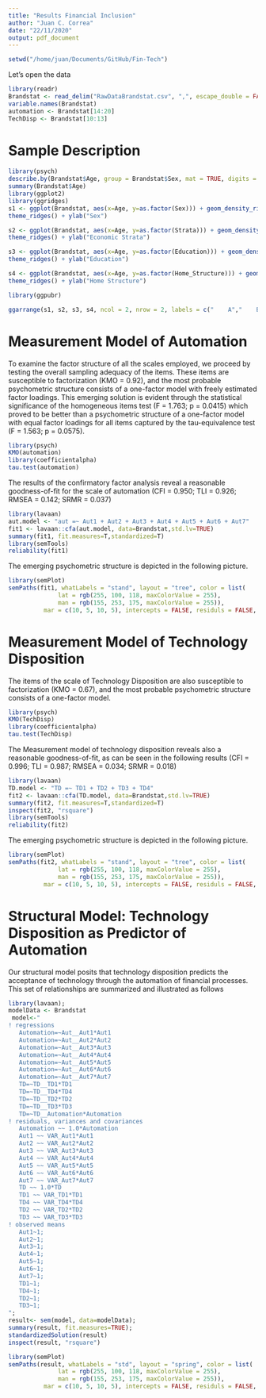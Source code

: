 ```yaml
---
title: "Results Financial Inclusion"
author: "Juan C. Correa"
date: "22/11/2020"
output: pdf_document
---
```


```r
setwd("/home/juan/Documents/GitHub/Fin-Tech")
```
Let's open the data
```r
library(readr)
Brandstat <- read_delim("RawDataBrandstat.csv", ",", escape_double = FALSE, trim_ws = TRUE)
variable.names(Brandstat)
automation <- Brandstat[14:20]
TechDisp <- Brandstat[10:13]
```

# Sample Description
```r
library(psych)
describe.by(Brandstat$Age, group = Brandstat$Sex, mat = TRUE, digits = 2)
summary(Brandstat$Age)
library(ggplot2)
library(ggridges)
s1 <- ggplot(Brandstat, aes(x=Age, y=as.factor(Sex))) + geom_density_ridges(fill="green", alpha = 0.4) + 
theme_ridges() + ylab("Sex")

s2 <- ggplot(Brandstat, aes(x=Age, y=as.factor(Strata))) + geom_density_ridges(fill="green", alpha = 0.4) + 
theme_ridges() + ylab("Economic Strata")

s3 <- ggplot(Brandstat, aes(x=Age, y=as.factor(Education))) + geom_density_ridges(fill="green", alpha = 0.4)+ 
theme_ridges() + ylab("Education")

s4 <- ggplot(Brandstat, aes(x=Age, y=as.factor(Home_Structure))) + geom_density_ridges(fill="green", alpha = 0.4)+ 
theme_ridges() + ylab("Home Structure")

library(ggpubr)

ggarrange(s1, s2, s3, s4, ncol = 2, nrow = 2, labels = c("    A","    B","    C","    D"))


```


# Measurement Model of Automation

To examine the factor structure of all the scales employed, we proceed by testing the overall sampling adequacy of the items. These items are susceptible to factorization (KMO = 0.92), and the most probable psychometric structure consists of a one-factor model with freely estimated factor loadings. This emerging solution is evident through the statistical significance of the homogeneous items test (F = 1.763; p = 0.0415) which proved to be better than a psychometric structure of a one-factor model with equal factor loadings for all items captured by the tau-equivalence test (F = 1.563; p = 0.0575).
```r
library(psych)
KMO(automation)
library(coefficientalpha)
tau.test(automation)
```

The results of the confirmatory factor analysis reveal a reasonable goodness-of-fit for the scale of automation (CFI = 0.950; TLI = 0.926; RMSEA = 0.142; SRMR = 0.037)
```r
library(lavaan)
aut.model <- "aut =~ Aut1 + Aut2 + Aut3 + Aut4 + Aut5 + Aut6 + Aut7"
fit1 <- lavaan::cfa(aut.model, data=Brandstat,std.lv=TRUE)
summary(fit1, fit.measures=T,standardized=T)
library(semTools)
reliability(fit1)
```

The emerging psychometric structure is depicted in the following picture. 
```r
library(semPlot)
semPaths(fit1, whatLabels = "stand", layout = "tree", color = list(
              lat = rgb(255, 100, 118, maxColorValue = 255), 
              man = rgb(155, 253, 175, maxColorValue = 255)),
          mar = c(10, 5, 10, 5), intercepts = FALSE, residuls = FALSE, nCharNodes = 0)
```


# Measurement Model of Technology Disposition
The items of the scale of Technology Disposition are also susceptible to factorization (KMO = 0.67), and the most probable psychometric structure consists of a one-factor model.

```r
library(psych)
KMO(TechDisp)
library(coefficientalpha)
tau.test(TechDisp)
```


The Measurement model of technology disposition reveals also a reasonable goodness-of-fit, as can be seen in the following results (CFI = 0.996; TLI = 0.987; RMSEA = 0.034; SRMR = 0.018)
```r
library(lavaan)
TD.model <- "TD =~ TD1 + TD2 + TD3 + TD4"
fit2 <- lavaan::cfa(TD.model, data=Brandstat,std.lv=TRUE)
summary(fit2, fit.measures=T,standardized=T)
inspect(fit2, "rsquare")
library(semTools)
reliability(fit2)
```

The emerging psychometric structure is depicted in the following picture. 
```r
library(semPlot)
semPaths(fit2, whatLabels = "stand", layout = "tree", color = list(
              lat = rgb(255, 100, 118, maxColorValue = 255), 
              man = rgb(155, 253, 175, maxColorValue = 255)),
          mar = c(10, 5, 10, 5), intercepts = FALSE, residuls = FALSE, nCharNodes = 0)
```


# Structural Model: Technology Disposition as Predictor of Automation

Our structural model posits that technology disposition predicts the acceptance of technology through the automation of financial processes. This set of relationships are summarized and illustrated as follows

```r
library(lavaan);
modelData <- Brandstat
 model<-"
! regressions 
   Automation=~Aut__Aut1*Aut1
   Automation=~Aut__Aut2*Aut2
   Automation=~Aut__Aut3*Aut3
   Automation=~Aut__Aut4*Aut4
   Automation=~Aut__Aut5*Aut5
   Automation=~Aut__Aut6*Aut6
   Automation=~Aut__Aut7*Aut7
   TD=~TD__TD1*TD1
   TD=~TD__TD4*TD4
   TD=~TD__TD2*TD2
   TD=~TD__TD3*TD3
   TD=~TD__Automation*Automation
! residuals, variances and covariances
   Automation ~~ 1.0*Automation
   Aut1 ~~ VAR_Aut1*Aut1
   Aut2 ~~ VAR_Aut2*Aut2
   Aut3 ~~ VAR_Aut3*Aut3
   Aut4 ~~ VAR_Aut4*Aut4
   Aut5 ~~ VAR_Aut5*Aut5
   Aut6 ~~ VAR_Aut6*Aut6
   Aut7 ~~ VAR_Aut7*Aut7
   TD ~~ 1.0*TD
   TD1 ~~ VAR_TD1*TD1
   TD4 ~~ VAR_TD4*TD4
   TD2 ~~ VAR_TD2*TD2
   TD3 ~~ VAR_TD3*TD3
! observed means
   Aut1~1;
   Aut2~1;
   Aut3~1;
   Aut4~1;
   Aut5~1;
   Aut6~1;
   Aut7~1;
   TD1~1;
   TD4~1;
   TD2~1;
   TD3~1;
";
result<- sem(model, data=modelData);
summary(result, fit.measures=TRUE);
standardizedSolution(result)
inspect(result, "rsquare")
```


```r
library(semPlot)
semPaths(result, whatLabels = "std", layout = "spring", color = list(
              lat = rgb(255, 100, 118, maxColorValue = 255), 
              man = rgb(155, 253, 175, maxColorValue = 255)),
          mar = c(10, 5, 10, 5), intercepts = FALSE, residuls = FALSE, nCharNodes = 0)
```
